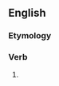 ==English==

===Etymology===
{{suffix|betide|eth|lang=en}}

===Verb===
{{head|en|verb form}}

# {{en-archaic third-person singular of|betide}}